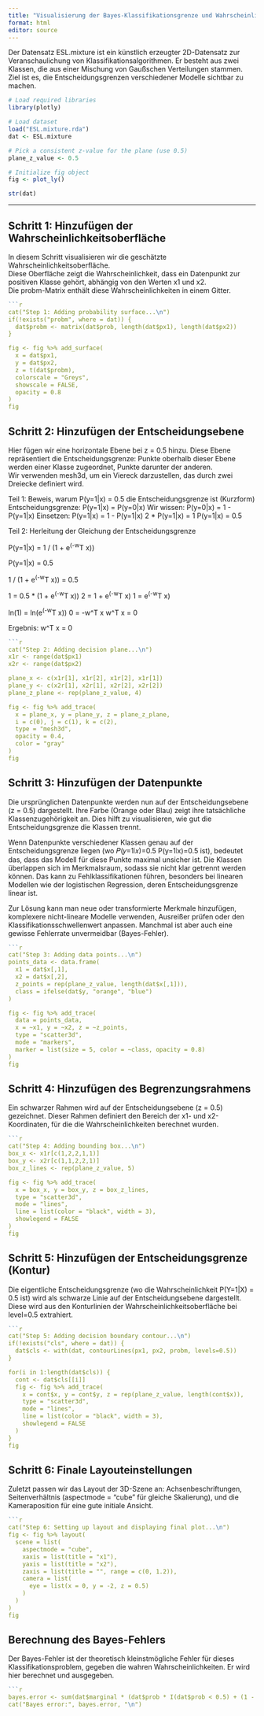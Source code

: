 ```yaml
---
title: "Visualisierung der Bayes-Klassifikationsgrenze und Wahrscheinlichkeitsfläche"
format: html 
editor: source
---
```

Der Datensatz ESL.mixture ist ein künstlich erzeugter 2D-Datensatz zur Veranschaulichung von Klassifikationsalgorithmen. Er besteht aus zwei Klassen, die aus einer Mischung von Gaußschen Verteilungen stammen. Ziel ist es, die Entscheidungsgrenzen verschiedener Modelle sichtbar zu machen.

```r
# Load required libraries
library(plotly)

# Load dataset
load("ESL.mixture.rda")
dat <- ESL.mixture

# Pick a consistent z-value for the plane (use 0.5)
plane_z_value <- 0.5

# Initialize fig object
fig <- plot_ly()
```
```r
str(dat)

```


---

## Schritt 1: Hinzufügen der Wahrscheinlichkeitsoberfläche

In diesem Schritt visualisieren wir die geschätzte Wahrscheinlichkeitsoberfläche.\
Diese Oberfläche zeigt die Wahrscheinlichkeit, dass ein Datenpunkt zur positiven Klasse gehört, abhängig von den Werten x1 und x2.\
Die probm-Matrix enthält diese Wahrscheinlichkeiten in einem Gitter.

``` r
```r
cat("Step 1: Adding probability surface...\n")
if(!exists("probm", where = dat)) {
  dat$probm <- matrix(dat$prob, length(dat$px1), length(dat$px2))
}

fig <- fig %>% add_surface(
  x = dat$px1,
  y = dat$px2,
  z = t(dat$probm),
  colorscale = "Greys",
  showscale = FALSE,
  opacity = 0.8
)
fig
```

## Schritt 2: Hinzufügen der Entscheidungsebene

Hier fügen wir eine horizontale Ebene bei z = 0.5 hinzu. Diese Ebene repräsentiert die Entscheidungsgrenze: Punkte oberhalb dieser Ebene werden einer Klasse zugeordnet, Punkte darunter der anderen.\
Wir verwenden mesh3d, um ein Viereck darzustellen, das durch zwei Dreiecke definiert wird.

Teil 1: Beweis, warum P(y=1|x) = 0.5 die Entscheidungsgrenze ist (Kurzform)
Entscheidungsgrenze: P(y=1|x) = P(y=0|x)
Wir wissen: P(y=0|x) = 1 - P(y=1|x)
Einsetzen: P(y=1|x) = 1 - P(y=1|x)
2 * P(y=1|x) = 1
P(y=1|x) = 0.5

Teil 2: Herleitung der Gleichung der Entscheidungsgrenze 

P(y=1|x) = 1 / (1 + e^(-w^T x))

P(y=1|x) = 0.5

1 / (1 + e^(-w^T x)) = 0.5

1 = 0.5 * (1 + e^(-w^T x))
2 = 1 + e^(-w^T x)
1 = e^(-w^T x)

ln(1) = ln(e^(-w^T x))
0 = -w^T x
w^T x = 0

Ergebnis: w^T x = 0

``` r
```r
cat("Step 2: Adding decision plane...\n")
x1r <- range(dat$px1)
x2r <- range(dat$px2)

plane_x <- c(x1r[1], x1r[2], x1r[2], x1r[1])
plane_y <- c(x2r[1], x2r[1], x2r[2], x2r[2])
plane_z_plane <- rep(plane_z_value, 4)

fig <- fig %>% add_trace(
  x = plane_x, y = plane_y, z = plane_z_plane,
  i = c(0), j = c(1), k = c(2),
  type = "mesh3d",
  opacity = 0.4,
  color = "gray"
)
fig
```

## Schritt 3: Hinzufügen der Datenpunkte

Die ursprünglichen Datenpunkte werden nun auf der Entscheidungsebene (z = 0.5) dargestellt. Ihre Farbe (Orange oder Blau) zeigt ihre tatsächliche Klassenzugehörigkeit an. Dies hilft zu visualisieren, wie gut die Entscheidungsgrenze die Klassen trennt.

Wenn Datenpunkte verschiedener Klassen genau auf der Entscheidungsgrenze liegen (wo 
𝑃(𝑦=1∣𝑥)=0.5
P(y=1∣x)=0.5 ist), bedeutet das, dass das Modell für diese Punkte maximal unsicher ist. Die Klassen überlappen sich im Merkmalsraum, sodass sie nicht klar getrennt werden können. Das kann zu Fehlklassifikationen führen, besonders bei linearen Modellen wie der logistischen Regression, deren Entscheidungsgrenze linear ist.

Zur Lösung kann man neue oder transformierte Merkmale hinzufügen, komplexere nicht-lineare Modelle verwenden, Ausreißer prüfen oder den Klassifikationsschwellenwert anpassen. Manchmal ist aber auch eine gewisse Fehlerrate unvermeidbar (Bayes-Fehler).
``` r
```r
cat("Step 3: Adding data points...\n")
points_data <- data.frame(
  x1 = dat$x[,1],
  x2 = dat$x[,2],
  z_points = rep(plane_z_value, length(dat$x[,1])),
  class = ifelse(dat$y, "orange", "blue")
)

fig <- fig %>% add_trace(
  data = points_data,
  x = ~x1, y = ~x2, z = ~z_points,
  type = "scatter3d",
  mode = "markers",
  marker = list(size = 5, color = ~class, opacity = 0.8)
)
fig
```

## Schritt 4: Hinzufügen des Begrenzungsrahmens

Ein schwarzer Rahmen wird auf der Entscheidungsebene (z = 0.5) gezeichnet. Dieser Rahmen definiert den Bereich der x1- und x2-Koordinaten, für die die Wahrscheinlichkeiten berechnet wurden.

``` r
```r
cat("Step 4: Adding bounding box...\n")
box_x <- x1r[c(1,2,2,1,1)]
box_y <- x2r[c(1,1,2,2,1)]
box_z_lines <- rep(plane_z_value, 5)

fig <- fig %>% add_trace(
  x = box_x, y = box_y, z = box_z_lines,
  type = "scatter3d",
  mode = "lines",
  line = list(color = "black", width = 3),
  showlegend = FALSE
)
fig
```

## Schritt 5: Hinzufügen der Entscheidungsgrenze (Kontur)

Die eigentliche Entscheidungsgrenze (wo die Wahrscheinlichkeit P(Y=1\|X) = 0.5 ist) wird als schwarze Linie auf der Entscheidungsebene dargestellt. Diese wird aus den Konturlinien der Wahrscheinlichkeitsoberfläche bei level=0.5 extrahiert.

``` r
```r
cat("Step 5: Adding decision boundary contour...\n")
if(!exists("cls", where = dat)) {
  dat$cls <- with(dat, contourLines(px1, px2, probm, levels=0.5))
}

for(i in 1:length(dat$cls)) {
  cont <- dat$cls[[i]]
  fig <- fig %>% add_trace(
    x = cont$x, y = cont$y, z = rep(plane_z_value, length(cont$x)),
    type = "scatter3d",
    mode = "lines",
    line = list(color = "black", width = 3),
    showlegend = FALSE
  )
}
fig
```

## Schritt 6: Finale Layouteinstellungen

Zuletzt passen wir das Layout der 3D-Szene an: Achsenbeschriftungen, Seitenverhältnis (aspectmode = "cube" für gleiche Skalierung), und die Kameraposition für eine gute initiale Ansicht.

``` r
```r
cat("Step 6: Setting up layout and displaying final plot...\n")
fig <- fig %>% layout(
  scene = list(
    aspectmode = "cube",
    xaxis = list(title = "x1"),
    yaxis = list(title = "x2"),
    zaxis = list(title = "", range = c(0, 1.2)),
    camera = list(
      eye = list(x = 0, y = -2, z = 0.5)
    )
  )
)
fig
```

## Berechnung des Bayes-Fehlers

Der Bayes-Fehler ist der theoretisch kleinstmögliche Fehler für dieses Klassifikationsproblem, gegeben die wahren Wahrscheinlichkeiten. Er wird hier berechnet und ausgegeben.

``` r
```r
bayes.error <- sum(dat$marginal * (dat$prob * I(dat$prob < 0.5) + (1 - dat$prob) * I(dat$prob >= 0.5)))
cat("Bayes error:", bayes.error, "\n")
```
